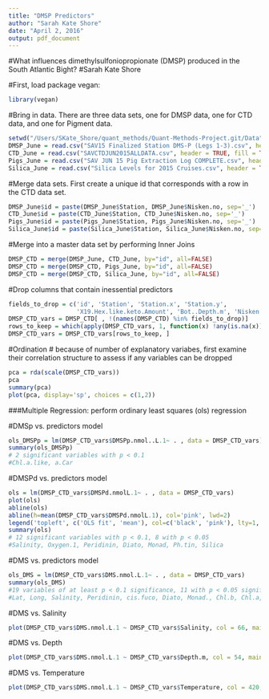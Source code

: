```yaml
---
title: "DMSP Predictors"
author: "Sarah Kate Shore"
date: "April 2, 2016"
output: pdf_document
---
```

#What influences dimethylsulfoniopropionate (DMSP) produced in the South Atlantic Bight?
#Sarah Kate Shore

#First, load package vegan:
```r
library(vegan)
```

#Bring in data. There are three data sets, one for DMSP data, one for CTD data, and one for Pigment data. 
```r
setwd("/Users/SKate_Shore/quant_methods/Quant-Methods-Project.git/Data")
DMSP_June = read.csv("SAV15 Finalized Station DMS-P (Legs 1-3).csv", header = TRUE, fill = TRUE)
CTD_June = read.csv("SAVCTDJUN2015ALLDATA.csv", header = TRUE, fill = TRUE)
Pigs_June = read.csv("SAV JUN 15 Pig Extraction Log COMPLETE.csv", header = TRUE, fill = TRUE)
Silica_June = read.csv("Silica Levels for 2015 Cruises.csv", header = TRUE, fill = TRUE)
```

#Merge data sets. First create a unique id that corresponds with a row in the CTD data set. 
```r
DMSP_June$id = paste(DMSP_June$Station, DMSP_June$Nisken.no, sep='_')
CTD_June$id = paste(CTD_June$Station, CTD_June$Nisken.no, sep='_')
Pigs_June$id = paste(Pigs_June$Station, Pigs_June$Nisken.no, sep='_')
Silica_June$id = paste(Silica_June$Station, Silica_June$Nisken.no, sep='_')
```

#Merge into a master data set by performing Inner Joins
```r
DMSP_CTD = merge(DMSP_June, CTD_June, by="id", all=FALSE)
DMSP_CTD = merge(DMSP_CTD, Pigs_June, by="id", all=FALSE)
DMSP_CTD = merge(DMSP_CTD, Silica_June, by="id", all=FALSE)
```

#Drop columns that contain inessential predictors
```r
fields_to_drop = c('id', 'Station', 'Station.x', 'Station.y', 
                   'X19.Hex.like.keto.Amount', 'Bot..Depth.m', 'Nisken.no.y', "Latitude", 'Longitude', 'Depth', 'StrainGaugePressure', 'Conductivity', 'PotentialTemp.', 'Density', 'Sigmatheta', 'PAR.Irradiance', 'Nisken.no.x.1', 'HPLCSet.no', 'VialName', 'Extraction.Date', 'Vol.Filtered.L', 'Nisken.no.y.1')
DMSP_CTD_vars = DMSP_CTD[ , !(names(DMSP_CTD) %in% fields_to_drop)]
rows_to_keep = which(apply(DMSP_CTD_vars, 1, function(x) !any(is.na(x))))
DMSP_CTD_vars = DMSP_CTD_vars[rows_to_keep, ]
```

#Ordination
# because of number of explanatory variabes, first examine their correlation structure to assess if any variables can be dropped
```r
pca = rda(scale(DMSP_CTD_vars))
pca
summary(pca)
plot(pca, display='sp', choices = c(1,2))
```

###Multiple Regression: perform ordinary least squares (ols) regression

#DMSp vs. predictors model
```r
ols_DMSPp = lm(DMSP_CTD_vars$DMSPp.nmol..L.1~ . , data = DMSP_CTD_vars)
summary(ols_DMSPp)
# 2 significant variables with p < 0.1
#Chl.a.like, a.Car
```

#DMSPd vs. predictors model
```r
ols = lm(DMSP_CTD_vars$DMSPd.nmolL.1~ . , data = DMSP_CTD_vars)
plot(ols)
abline(ols)
abline(h=mean(DMSP_CTD_vars$DMSPd.nmolL.1), col='pink', lwd=2)
legend('topleft', c('OLS fit', 'mean'), col=c('black', 'pink'), lty=1, lwd=c(1,2))
summary(ols)
# 12 significant variables with p < 0.1, 8 with p < 0.05
#Salinity, Oxygen.1, Peridinin, Diato, Monad, Ph.tin, Silica
```

#DMS vs. predictors model
```r
ols_DMS = lm(DMSP_CTD_vars$DMS.nmol.L.1~ . , data = DMSP_CTD_vars)
summary(ols_DMS)
#19 variables of at least p < 0.1 significance, 11 with p < 0.05 significance
#Lat, Long, Salinity, Peridinin, cis.fuco, Diato, Monad., Chl.b, Chl.a, b.Car
```

#DMS vs. Salinity
```r
plot(DMSP_CTD_vars$DMS.nmol.L.1 ~ DMSP_CTD_vars$Salinity, col = 66, main = 'DMS vs. Salinity')
```

#DMS vs. Depth
```r
plot(DMSP_CTD_vars$DMS.nmol.L.1 ~ DMSP_CTD_vars$Depth.m, col = 54, main = 'DMS vs. Depth')
```

#DMS vs. Temperature
```r
plot(DMSP_CTD_vars$DMS.nmol.L.1 ~ DMSP_CTD_vars$Temperature, col = 420, main = 'DMS vs. Temperature')
```
